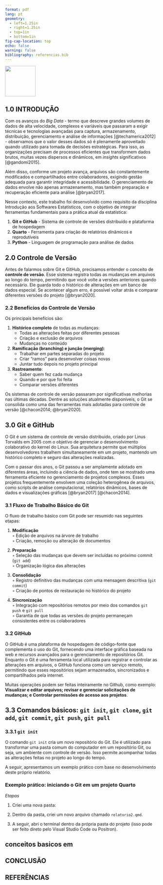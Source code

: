 ```yaml
---
format: pdf
lang: pt
geometry: 
  - left=1.25in
  - right=1.25in
  - top=1in
  - bottom=1in
fig-cap-location: top
echo: false
warning: false
bibliography: referencias.bib
---
```


::: hidden
\pagestyle{empty}
\thispagestyle{empty}
:::

![](%22ufpb.png%22){height="100" fig-align="center"}

\begin{center}
UNIVERSIDADE FEDERAL DA PARAÍBA

CENTRO DE CIÊNCIAS EXATAS E DA NATUREZA

DEPARTAMENTO DE ESTATÍSTICA

DISCIPLINA: INTRODUÇÃO AOS SOFTWARES ESTATÍSTICOS
\end{center}

\vfill

\begin{center}
\Large{TÍTULO}
\end{center}

\vfill


\begin{center}
Aila Soares Ferreira \\
matrícula: 20240045022
\end{center}



\vfill

\begin{center}
João Pessoa - PB

Julho 2025
\end{center}

\newpage





## 1.0 INTRODUÇÃO


Com os avanços do *Big Data* - termo que descreve grandes volumes de dados de alta velocidade, complexos e variáveis que passaram a exigir técnicas e tecnologias avançadas para captura, armazenamento, distribuição, gerenciamento e análise de informações [@techamerica2012] - observamos que o valor desses dados só é plenamente aproveitado quando utilizado para tomada de decisões estratégicas. Para isso, as organizações precisam de processos eficientes que transformem dados brutos, muitas vezes dispersos e dinâmicos, em *insights* significativos [@gandomi2015].

Além disso, conforme um projeto avança, arquivos são constantemente modificados e compartilhados entre colaboradores, exigindo gestão adequada para garantir integridade e acessibilidade. O gerenciamento de dados envolve não apenas armazenamento, mas também preparação e recuperação eficiente para análise [@bryan2017].

Nesse contexto, este trabalho foi desenvolvido como requisito da disciplina Introdução aos Softwares Estatísticos, com o objetivo de integrar ferramentas fundamentais para a prática atual da estatística:

1. **Git e GitHub** - Sistema de controle de versões distribuído e plataforma de hospedagem
2. **Quarto** - Ferramenta para criação de relatórios dinâmicos e reprodutíveis
3. **Python** - Linguagem de programação para análise de dados

## 2.0 Controle de Versão

Antes de falarmos sobre Git e GitHub, precisamos entender o conceito de **controle de versão**. Esse sistema registra todas as mudanças em arquivos ao longo do tempo, permitindo que você volte a versões anteriores quando necessário. Ele guarda todo o histórico de alterações em um banco de dados especial. Se acontecer algum erro, é possível voltar atrás e comparar diferentes versões do projeto [@bryan2020].

### 2.2 Benefícios do Controle de Versão

Os principais benefícios são:

1. **Histórico completo** de todas as mudanças:
   - Todas as alterações feitas por diferentes pessoas
   - Criação e exclusão de arquivos
   - Mudanças no conteúdo

2. **Ramificação (branching) e junção (merging)**:
   - Trabalhar em partes separadas do projeto
   - Criar "ramos" para desenvolver coisas novas
   - Juntar tudo depois no projeto principal

3. **Rastreamento**:
   - Saber quem fez cada mudança
   - Quando e por que foi feita
   - Comparar versões diferentes

Os sistemas de controle de versão passaram por significativas melhorias nas últimas décadas. Dentre as soluções atualmente disponíveis, o Git se consolida como uma das ferramentas mais adotadas para controle de versão [@chacon2014; @bryan2020].


## 3.0 Git e GitHub

O Git é um sistema de controle de versão distribuído, criado por Linus Torvalds em 2005 com o objetivo de gerenciar o desenvolvimento colaborativo do kernel do Linux. Sua arquitetura permite que múltiplos desenvolvedores trabalhem simultaneamente em um projeto, mantendo um histórico completo e seguro das alterações realizadas.

Com o passar dos anos, o Git passou a ser amplamente adotado em diferentes áreas, incluindo a ciência de dados, onde tem se mostrado uma ferramenta eficiente no gerenciamento de projetos complexos. Esses projetos frequentemente envolvem uma coleção heterogênea de arquivos, como scripts de análise computacional, relatórios dinâmicos, bases de dados e visualizações gráficas [@bryan2017] [@chacon2014].

### 3.1 Fluxo de Trabalho Básico do Git

O fluxo de trabalho básico com Git pode ser resumido nas seguintes etapas:

1. **Modificação**  
   ◦ Edição de arquivos na árvore de trabalho  
   ◦ Criação, remoção ou alteração de documentos  

2. **Preparação**  
   ◦ Seleção das mudanças que devem ser incluídas no próximo commit (`git add`)  
   ◦ Organização lógica das alterações  

3. **Consolidação**  
   ◦ Registro definitivo das mudanças com uma mensagem descritiva (`git commit`)  
   ◦ Criação de pontos de restauração no histórico do projeto  

4. **Sincronização**  
   ◦ Integração com repositórios remotos por meio dos comandos `git push` e `git pull`  
   ◦ Garantia de que todas as versões do projeto permaneçam consistentes entre os colaboradores  

### 3.2 GitHub

O GitHub é uma plataforma de hospedagem de código-fonte que complementa o uso do Git, fornecendo uma interface gráfica baseada na web e recursos avançados para o gerenciamento de repositórios Git. Enquanto o Git é uma ferramenta local utilizada para registrar e controlar as alterações em arquivos, o GitHub funciona como um serviço remoto, permitindo que esses repositórios sejam armazenados, sincronizados e compartilhados pela internet.

Muitas operações podem ser feitas inteiramente no Github, como exemplo: **Visualizar e editar arquivos; revisar e gerenciar solicitações de mudanças; e Controlar permissões de acesso aos projetos**.

## 3.3 Comandos básicos: `git init`, `git clone`, `git add`, `git commit`, `git push`, `git pull`

### 3.3.1 `git init`

O comando `git init` cria um novo repositório do Git. Ele é utilizado para transformar uma pasta comum do computador em um repositório Git, ou seja, um ambiente com controle de versão. Isso permite acompanhar todas as alterações feitas no projeto ao longo do tempo.

A seguir, apresentamos um exemplo prático com base no desenvolvimento deste próprio relatório.

### Exemplo prático: iniciando o Git em um projeto Quarto

*Etapas*

1. Criei uma nova pasta:

2. Dentro da pasta, criei um novo arquivo chamado `relatorio2.qmd`.

3. A seguir, abri o terminal dentro da própria pasta do projeto (isso pode ser feito direto pelo Visual Studio Code ou Positron).

\vspace{0.5cm}
\noindent\fbox{%
  \parbox{\dimexpr\linewidth-2\fboxsep-2\fboxrule}{%
    \textbf{Transformando em repositório Git:}\\ 
    Este é um bloco simples que funciona em qualquer PDF\\
    \texttt{git init} - Comando para iniciar repositório
  }%
}
\vspace{0.5cm}

## conceitos basicos em

## CONCLUSÃO

## REFERÊNCIAS
